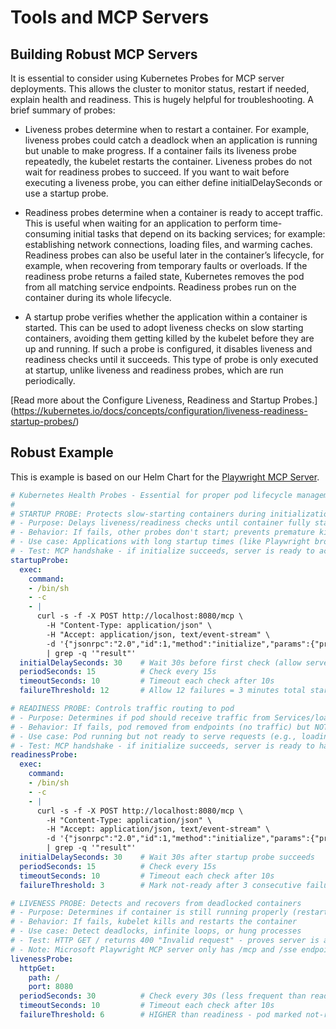 # Tools and MCP Servers

## Building Robust MCP Servers

It is essential to consider using Kubernetes Probes for MCP server deployments. This allows the cluster to monitor status, restart if needed, explain health and readiness. This is hugely helpful for troubleshooting. A brief summary of probes:

- Liveness probes determine when to restart a container. For example, liveness probes could catch a deadlock when an application is running but unable to make progress. If a container fails its liveness probe repeatedly, the kubelet restarts the container. Liveness probes do not wait for readiness probes to succeed. If you want to wait before executing a liveness probe, you can either define initialDelaySeconds or use a startup probe.

- Readiness probes determine when a container is ready to accept traffic. This is useful when waiting for an application to perform time-consuming initial tasks that depend on its backing services; for example: establishing network connections, loading files, and warming caches. Readiness probes can also be useful later in the container’s lifecycle, for example, when recovering from temporary faults or overloads. If the readiness probe returns a failed state, Kubernetes removes the pod from all matching service endpoints. Readiness probes run on the container during its whole lifecycle.

- A startup probe verifies whether the application within a container is started. This can be used to adopt liveness checks on slow starting containers, avoiding them getting killed by the kubelet before they are up and running. If such a probe is configured, it disables liveness and readiness checks until it succeeds. This type of probe is only executed at startup, unlike liveness and readiness probes, which are run periodically.

[Read more about the Configure Liveness, Readiness and Startup Probes.] (https://kubernetes.io/docs/concepts/configuration/liveness-readiness-startup-probes/)

## Robust Example

This is example is based on our Helm Chart for the [Playwright MCP Server](https://github.com/microsoft/playwright-mcp).

```yaml
# Kubernetes Health Probes - Essential for proper pod lifecycle management
#
# STARTUP PROBE: Protects slow-starting containers during initialization
# - Purpose: Delays liveness/readiness checks until container fully starts
# - Behavior: If fails, other probes don't start; prevents premature kills
# - Use case: Applications with long startup times (like Playwright browser installation)
# - Test: MCP handshake - if initialize succeeds, server is ready to accept MCP requests
startupProbe:
  exec:
    command:
    - /bin/sh
    - -c
    - |
      curl -s -f -X POST http://localhost:8080/mcp \
        -H "Content-Type: application/json" \
        -H "Accept: application/json, text/event-stream" \
        -d '{"jsonrpc":"2.0","id":1,"method":"initialize","params":{"protocolVersion":"2024-11-05","capabilities":{},"clientInfo":{"name":"probe","version":"1.0"}}}' \
        | grep -q '"result"'
  initialDelaySeconds: 30    # Wait 30s before first check (allow server startup)
  periodSeconds: 15          # Check every 15s
  timeoutSeconds: 10         # Timeout each check after 10s
  failureThreshold: 12       # Allow 12 failures = 3 minutes total startup time

# READINESS PROBE: Controls traffic routing to pod
# - Purpose: Determines if pod should receive traffic from Services/load balancers
# - Behavior: If fails, pod removed from endpoints (no traffic) but NOT restarted
# - Use case: Pod running but not ready to serve requests (e.g., loading data, warming up)
# - Test: MCP handshake - if initialize succeeds, server is ready to handle client traffic
readinessProbe:
  exec:
    command:
    - /bin/sh
    - -c
    - |
      curl -s -f -X POST http://localhost:8080/mcp \
        -H "Content-Type: application/json" \
        -H "Accept: application/json, text/event-stream" \
        -d '{"jsonrpc":"2.0","id":1,"method":"initialize","params":{"protocolVersion":"2024-11-05","capabilities":{},"clientInfo":{"name":"probe","version":"1.0"}}}' \
        | grep -q '"result"'
  initialDelaySeconds: 30    # Wait 30s after startup probe succeeds
  periodSeconds: 15          # Check every 15s
  timeoutSeconds: 10         # Timeout each check after 10s  
  failureThreshold: 3        # Mark not-ready after 3 consecutive failures

# LIVENESS PROBE: Detects and recovers from deadlocked containers
# - Purpose: Determines if container is still running properly (restart if not)
# - Behavior: If fails, kubelet kills and restarts the container
# - Use case: Detect deadlocks, infinite loops, or hung processes
# - Test: HTTP GET / returns 400 "Invalid request" - proves server is alive and processing HTTP
# - Note: Microsoft Playwright MCP server only has /mcp and /sse endpoints, no /health endpoint
livenessProbe:
  httpGet:
    path: /
    port: 8080
  periodSeconds: 30          # Check every 30s (less frequent than readiness)
  timeoutSeconds: 10         # Timeout each check after 10s
  failureThreshold: 6        # HIGHER than readiness - pod marked not-ready before restart
```
